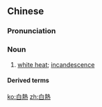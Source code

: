 {{also|白热}}
==Chinese==
{{zh-forms|s=白热}}

===Pronunciation===
{{zh-pron
|m=báirè
|mn=pe̍h-joa̍h
|cat=n
}}

===Noun===
{{zh-noun}}

# {{lb|zh|literally|and|figuratively}} [[white heat]]; [[incandescence]]

====Derived terms====
{{zh-der|白熱化|白熱電燈}}

[[ko:白熱]]
[[zh:白熱]]